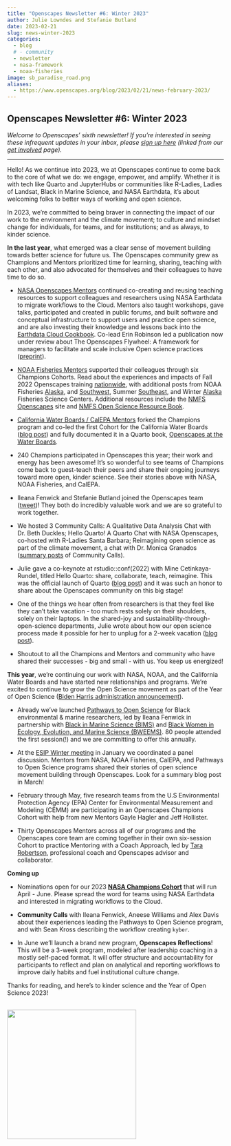 ```yaml
---
title: "Openscapes Newsletter #6: Winter 2023"
author: Julie Lowndes and Stefanie Butland
date: 2023-02-21
slug: news-winter-2023
categories:
  - blog 
  # - community
  - newsletter
  - nasa-framework
  - noaa-fisheries
image: sb_paradise_road.png
aliases: 
  - https://www.openscapes.org/blog/2023/02/21/news-february-2023/
---
```


## **Openscapes Newsletter #6: Winter 2023**

*Welcome to Openscapes' sixth newsletter! If you're interested in seeing these infrequent updates in your inbox, please [sign up here](https://docs.google.com/forms/d/e/1FAIpQLSdgVXRp3V-w94GPWkR31RUfyBl37EphdQSlCOcnyeNlf8OLWw/viewform) (linked from our [get involved](https://openscapes.org/contact) page).*

------------------------------------------------------------------------

Hello! As we continue into 2023, we at Openscapes continue to come back to the core of what we do: we engage, empower, and amplify. Whether it is with tech like Quarto and JupyterHubs or communities like R-Ladies, Ladies of Landsat, Black in Marine Science, and NASA Earthdata, it's about welcoming folks to better ways of working and open science.

In 2023, we're committed to being braver in connecting the impact of our work to the environment and the climate movement; to culture and mindset change for individuals, for teams, and for institutions; and as always, to kinder science.

**In the last year**, what emerged was a clear sense of movement building towards better science for future us. The Openscapes community grew as Champions and Mentors prioritized time for learning, sharing, teaching with each other, and also advocated for themselves and their colleagues to have time to do so.

-   [NASA Openscapes Mentors](https://nasa-openscapes.github.io/mentors.html) continued co-creating and reusing teaching resources to support colleagues and researchers using NASA Earthdata to migrate workflows to the Cloud. Mentors also taught workshops, gave talks, participated and created in public forums, and built software and conceptual infrastructure to support users and practice open science, and are also investing their knowledge and lessons back into the [Earthdata Cloud Cookbook](https://nasa-openscapes.github.io/earthdata-cloud-cookbook/). Co-lead Erin Robinson led a publication now under review about The Openscapes Flywheel: A framework for managers to facilitate and scale inclusive Open science practices ([preprint](https://eartharxiv.org/repository/view/4560/)).  

-   [NOAA Fisheries Mentors](https://nmfs-openscapes.github.io/mentors.html) supported their colleagues through six Champions Cohorts. Read about the experiences and impacts of Fall 2022 Openscapes training [nationwide](https://openscapes.org/blog/2023/01/24/2022-noaa-nmfs-fall/), with additional posts from NOAA Fisheries [Alaska](https://openscapes.org/blog/2023/02/16/2022-noaa-afsc-fall/), and [Southwest](https://openscapes.org/blog/2022/12/09/case-study-swfsc-sael/), Summer [Southeast](https://openscapes.org/blog/2022/09/30/2022-sefsc-summer/), and Winter [Alaska](https://openscapes.org/blog/2022/04/07/afsc-supportive-forum/) Fisheries Science Centers. Additional resources include the [NMFS Openscapes](https://nmfs-openscapes.github.io/) site and [NMFS Open Science Resource Book](https://nmfs-opensci.github.io/ResourceBook/).

-   [California Water Boards / CalEPA Mentors](https://cawaterboarddatacenter.github.io/swrcb-openscapes/contact.html) forked the Champions program and co-led the first Cohort for the California Water Boards ([blog post](https://www.openscapes.org/blog/2022/12/02/swrcb-2022/)) and fully documented it in a Quarto book, [Openscapes at the Water Boards](https://cawaterboarddatacenter.github.io/swrcb-openscapes/).

-   240 Champions participated in Openscapes this year; their work and energy has been awesome! It's so wonderful to see teams of Champions come back to guest-teach their peers and share their ongoing journeys toward more open, kinder science. See their stories above with NASA, NOAA Fisheries, and CalEPA.

-   Ileana Fenwick and Stefanie Butland joined the Openscapes team ([tweet](https://twitter.com/openscapes/status/1534951248369025031))! They both do incredibly valuable work and we are so grateful to work together.

-   We hosted 3 Community Calls: A Qualitative Data Analysis Chat with Dr. Beth Duckles; Hello Quarto! A Quarto Chat with NASA Openscapes, co-hosted with R-Ladies Santa Barbara; Reimagining open science as part of the climate movement, a chat with Dr. Monica Granados ([summary posts](https://www.openscapes.org/tags/community-call/) of Community Calls).

-   Julie gave a co-keynote at rstudio::conf(2022) with Mine Cetinkaya-Rundel, titled Hello Quarto: share, collaborate, teach, reimagine. This was the official launch of Quarto ([blog post](https://www.openscapes.org/blog/2022/08/10/quarto-keynote/)) and it was such an honor to share about the Openscapes community on this big stage!

-   One of the things we hear often from researchers is that they feel like they can't take vacation - too much rests solely on their shoulders, solely on their laptops. In the shared-joy and sustainability-through-open-science departments, Julie wrote about how our open science process made it possible for her to unplug for a 2-week vacation ([blog post](https://www.openscapes.org/blog/2022/11/03/vacationing-with-open-science/)).

-   Shoutout to all the Champions and Mentors and community who have shared their successes - big and small - with us. You keep us energized!

**This year**, we're continuing our work with NASA, NOAA, and the California Water Boards and have started new relationships and programs. We're excited to continue to grow the Open Science movement as part of the Year of Open Science ([Biden Harris administration announcement](https://www.whitehouse.gov/ostp/news-updates/2023/01/11/fact-sheet-biden-harris-administration-announces-new-actions-to-advance-open-and-equitable-research/)).

-   Already we've launched [Pathways to Open Science](https://openscapes.github.io/pathways-to-open-science/) for Black environmental & marine researchers, led by Ileana Fenwick in partnership with [Black in Marine Science (BIMS)](https://www.blackinmarinescience.org/) and [Black Women in Ecology, Evolution, and Marine Science (BWEEMS)](https://www.bweems.org/). 80 people attended the first session(!) and we are committing to offer this annually.

-   At the [ESIP Winter meeting](https://2023januaryesipmeeting.sched.com/event/1EwXx) in January we coordinated a panel discussion. Mentors from NASA, NOAA Fisheries, CalEPA, and Pathways to Open Science programs shared their stories of open science movement building through Openscapes. Look for a summary blog post in March!

-   February through May, five research teams from the U.S Environmental Protection Agency (EPA) Center for Environmental Measurement and Modeling (CEMM) are participating in an Openscapes Champions Cohort with help from new Mentors Gayle Hagler and Jeff Hollister.

-   Thirty Openscapes Mentors across all of our programs and the Openscapes core team are coming together in their own six-session Cohort to practice Mentoring with a Coach Approach, led by [Tara Robertson](https://tararobertson.ca/), professional coach and Openscapes advisor and collaborator.

**Coming up**

-   Nominations open for our 2023 [**NASA Champions Cohort**](https://nasa-openscapes.github.io/champions) that will run April - June. Please spread the word for teams using NASA Earthdata and interested in migrating workflows to the Cloud.

- **Community Calls** with Ileana Fenwick, Aneese Williams and Alex Davis about their experiences leading the Pathways to Open Science program, and with Sean Kross describing the workflow creating `kyber`.

-   In June we'll launch a brand new program, **Openscapes Reflections**! This will be a 3-week program, modeled after leadership coaching in a mostly self-paced format. It will offer structure and accountability for participants to reflect and plan on analytical and reporting workflows to improve daily habits and fuel institutional culture change.

Thanks for reading, and here's to kinder science and the Year of Open Science 2023!

<br> <img src="/img/blog/sb_paradise_road.png" width="300px"> <br>
